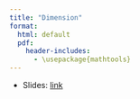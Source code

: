 ```yaml
---
title: "Dimension"
format:
  html: default
  pdf: 
    header-includes: 
      - \usepackage{mathtools}
--- 
```


* Slides: [link](../slides/06-dimension-slides.qmd)

